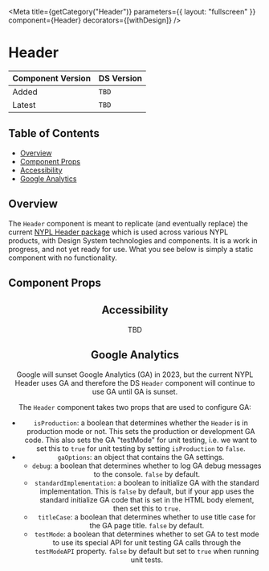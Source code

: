 

<Meta
  title={getCategory("Header")}
  parameters={{ layout: "fullscreen" }}
  component={Header}
  decorators={[withDesign]}
/>

# Header

| Component Version | DS Version |
| ----------------- | ---------- |
| Added             | `TBD`      |
| Latest            | `TBD`      |

## Table of Contents

- [Overview](#overview)
- [Component Props](#component-props)
- [Accessibility](#accessibility)
- [Google Analytics](#google-analytics)

## Overview

<Description of={Header} />

The `Header` component is meant to replicate (and eventually replace) the current
[NYPL Header package](https://github.com/NYPL/dgx-header-component/) which is used
across various NYPL products, with Design System technologies and components. It
is a work in progress, and not yet ready for use. What you see below is simply a
static component with no functionality.

## Component Props

<Canvas withToolbar>
  <Story name="Header">
    <Header />
  </Story>
</Canvas>

<ArgsTable story="Header" />

## Accessibility

TBD

## Google Analytics

Google will sunset Google Analytics (GA) in 2023, but the current NYPL Header
uses GA and therefore the DS `Header` component will continue to use GA until
GA is sunset.

The `Header` component takes two props that are used to configure GA:

- `isProduction`: a boolean that determines whether the `Header` is in
  production mode or not. This sets the production or development GA code. This
  also sets the GA "testMode" for unit testing, i.e. we want to set this to
  `true` for unit testing by setting `isProduction` to `false`.
- `gaOptions`: an object that contains the GA settings.
  - `debug`: a boolean that determines whether to log GA debug messages to the
    console. `false` by default.
  - `standardImplementation`: a boolean to initialize GA with the standard
    implementation. This is `false` by default, but if your app uses the
    standard initialize GA code that is set in the HTML body element, then
    set this to `true`.
  - `titleCase`: a boolean that determines whether to use title case for the
    GA page title. `false` by default.
  - `testMode`: a boolean that determines whether to set GA to test mode to use
    its special API for unit testing GA calls through the `testModeAPI`
    property. `false` by default but set to `true` when running unit tests.
